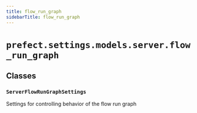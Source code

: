 ```yaml
---
title: flow_run_graph
sidebarTitle: flow_run_graph
---
```


# `prefect.settings.models.server.flow_run_graph`

## Classes

### `ServerFlowRunGraphSettings` <sup><a href="https://github.com/prefecthq/prefect/blob/main/src/prefect/settings/models/server/flow_run_graph.py#L9" target="_blank"><Icon icon="github" style="width: 14px; height: 14px;" /></a></sup>


Settings for controlling behavior of the flow run graph


